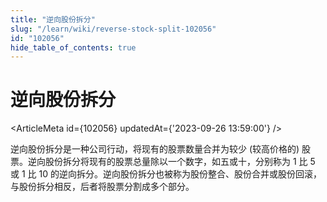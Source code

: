 ```yaml
---
title: "逆向股份拆分"
slug: "/learn/wiki/reverse-stock-split-102056"
id: "102056"
hide_table_of_contents: true
---
```



# 逆向股份拆分

<ArticleMeta id={102056} updatedAt={'2023-09-26 13:59:00'} />
<div className='border-solid border-b border-t-0 my-4 border-[var(--ifm-color-gray-300)]' />

逆向股份拆分是一种公司行动，将现有的股票数量合并为较少 (较高价格的) 股票。逆向股份拆分将现有的股票总量除以一个数字，如五或十，分别称为 1 比 5 或 1 比 10 的逆向拆分。逆向股份拆分也被称为股份整合、股份合并或股份回滚，与股份拆分相反，后者将股票分割成多个部分。
